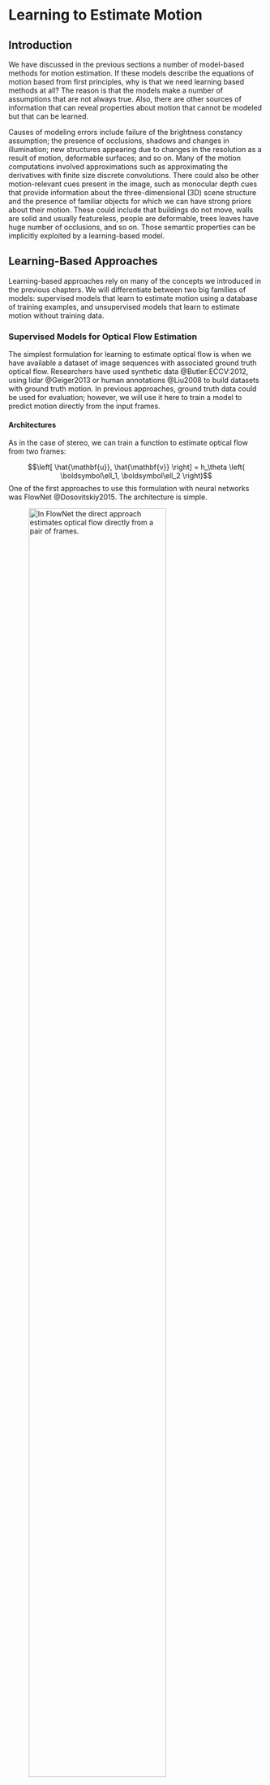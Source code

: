 # Learning to Estimate Motion {#sec-learning_to_estimate_motion}

## Introduction

We have discussed in the previous sections a number of model-based
methods for motion estimation. If these models describe the equations of
motion based from first principles, why is that we need learning based
methods at all? The reason is that the models make a number of
assumptions that are not always true. Also, there are other sources of
information that can reveal properties about motion that cannot be
modeled but that can be learned.

Causes of modeling errors include failure of the brightness constancy
assumption; the presence of occlusions, shadows and changes in
illumination; new structures appearing due to changes in the resolution
as a result of motion, deformable surfaces; and so on. Many of the
motion computations involved approximations such as approximating the
derivatives with finite size discrete convolutions. There could also be
other motion-relevant cues present in the image, such as monocular depth
cues that provide information about the three-dimensional (3D) scene
structure and the presence of familiar objects for which we can have
strong priors about their motion. These could include that buildings do
not move, walls are solid and usually featureless, people are
deformable, trees leaves have huge number of occlusions, and so on.
Those semantic properties can be implicitly exploited by a
learning-based model.

## Learning-Based Approaches

Learning-based approaches rely on many of the concepts we introduced in
the previous chapters. We will differentiate between two big families of
models: supervised models that learn to estimate motion using a database
of training examples, and unsupervised models that learn to estimate
motion without training data.

### Supervised Models for Optical Flow Estimation

The simplest formulation for learning to estimate optical flow is when
we have available a dataset of image sequences with associated ground
truth optical flow. Researchers have used synthetic data
@Butler:ECCV:2012, using lidar @Geiger2013 or human annotations @Liu2008
to build datasets with ground truth motion. In previous approaches,
ground truth data could be used for evaluation; however, we will use it
here to train a model to predict motion directly from the input frames.

#### Architectures

As in the case of stereo, we can train a function to estimate optical
flow from two frames:

$$\left[ \hat{\mathbf{u}}, \hat{\mathbf{v}} \right] = 
h_\theta \left( \boldsymbol\ell_1, \boldsymbol\ell_2 \right)$$ One of
the first approaches to use this formulation with neural networks was
FlowNet @Dosovitskiy2015. The architecture is simple.

![In FlowNet the direct approach estimates optical flow directly from a pair of frames.](figures/optical_flow/supervised_estimation.png){width="80%" #fig-supervised_estimation}

The direct approach depicted in @fig-supervised_estimation learns to
estimate optical flow directly from a pair of frames. This architecture
makes no assumptions about which architectural priors are needed to
compute optical flow from images. The architecture is trained end-to-end
using ground truth optical flow.

Another common approach, depicted in the block diagram shown in
@fig-supervised_estimation_modular, is to define an architecture that
follows the same steps as traditional approaches:

-   Extract features from each image using a pair of networks with
    shared weights. This can be done by a feature pyramid @Lin2017.

-   Form a 3D cost volume indicating the local visual evidence of a
    match between the two images for each possible pixel position. This
    3D cost volume can be referenced to the $H$ and $V$ positions of one
    of the input images (generally the first frame is the reference
    frame).

-   Train and apply a CNN to aggregate (process) the costs over the cost
    volume in order to estimate a single best optical flow for each
    pixel position.

-   Use a coarse-to-fine estimation procedure where optical flow
    estimated at a coarse scale is used to warp the features at a finer
    scale to compute a refined cost volume. Then, estimate an update to
    the optical flow to warp the features and the next finer level of
    the pyramid.

![Motion estimation. (1) Extract features from each image; (2) compute a 3D cost volume; and (3) aggregate the cost volume in order to estimate the best optical flow for each pixel.](figures/optical_flow/supervised_estimation_modular.png){width="80%" #fig-supervised_estimation_modular}

Other variations over this architecture incorporate some of the concepts
we studied before, such as coarse-to-fine refinement, matching, and
smoothing. Different approaches will differ in some of the details of
how each step is implemented and how training takes place. The main
building blocks can be implemented with convolutional neural networks or
transformers. The main difference between the matching-based and
gradient-based methods described earlier is that instead of using
predefined functions, the architectures are trained end-to-end to
minimize the optical flow error when compared with ground truth data.

#### Loss functions

In supervised optical flow estimation, the most common loss is the
**endpoint error**, which is the average, over the whole image, if the
distance between the estimated optical flow vector, $(\hat{u},\hat{v})$
and the ground-truth vector, $(u,v)$:
$$\mathcal{L} \left( \hat{\mathbf{u}}, \hat{\mathbf{v}}, \mathbf{u}, \mathbf{v} \right) =
\sum_{n,m} (\hat{u}[n,m] - u[n,m])^2 + (\hat{v}[n,m] - v[n,m])^2$$ The
sum is over all the pixels in the image. Each pixel has an estimated
optical flow $(\hat{u}[n,m],\hat{v}[n,m])$.


:::{.column-margin}
![](figures/optical_flow/endpoint_error.png){width="80%"}
:::

#### Handling occlusions

One of the challenges for estimating optical flow is that, as objects
move, they will occlude some pixels from the background and reveal new
ones. Therefore, together with the estimated flow it is also convenient
to detect occluded pixels. If we have ground truth data, we can train a
function to estimate optical flow and the occlusion map from two frames:
$$\left[ \hat{\mathbf{u}}, \hat{\mathbf{v}}, \hat{\mathbf{o}} \right] = 
h_\theta \left( \boldsymbol\ell_1, \boldsymbol\ell_2 \right)$$

#### Training set

The biggest challenge of using a supervised model for motion estimation
is that ground truth data is very hard to collect. This is probably one
of the main limitations of these approaches. There are some small
existing datasets, although this might change in a few years.

The largest existing datasets are synthetic 3D scenes with moving
objects that can be rendered, which will give us perfect ground truth
data to train the regression function. There are several examples of
existing datasets such as this, like the Middelbury dataset
@Scharstein2002, which contains six real and synthetic sequences with
ground truth optical flow. The optical flow for the real sequences was
obtained by tracking hidden fluorescent texture. The KITTI dataset
@Geiger2013 contains real motion recorded from a moving car. The MPI
Sintel @Butler:ECCV:2012 contains synthetic sequences made with great
effort to make the scenes look realistic. Finally, the Flying Chairs
dataset is an interesting synthetic dataset that consists of pasting the
image of a random number of chairs over a background image
@Dosovitskiy2015. Motion is created by applying different affine
transformations to the background and the chairs. These sequences are
easy to generate and pay little attention to their realism. This makes
it possible to generate a very large number of sequences for training,
allowing for competitive performance when used to train a neural
network.

### Unsupervised Learning of Optical Flow

Collecting ground truth data is the Achilles heel for learning-based
approaches. This is particularly true for optical flow as it can not be
recorded directly. Ground truth data optical flow can be obtained on
synthetic data only, and for real data one needs to create specific
recording scenarios that allow inferring accurate optical flow or
relying on noisy human annotations @Liu2008. As a consequence, real data
collection is expensive and nonscalable.

Is it possible to learn to estimate optical flow by just looking at
movies without using ground truth data?

Unsupervised methods for training an optical flow model will make some
assumptions about dynamic image formation. Those assumptions will be
similar to the ones we have presented all along this chapter- (1) when
the motion is due only to camera motion, the optical flow will have to
fit the equations of the projected motion that provide constraints that
can be used to train a model; (2) we can assume that the appearances of
objects and surfaces in the scene do not change due to motion
(brightness constancy assumption); and (3) we can expect the optical
flow to be smooth over regions, although with sharp variations along
occlusion boundaries.

One typical formulation consists in learning to predict the displacement
from frame 1 to frame 2, so that if we warp frame 1 we minimize the
reconstruction error of frame 2. This is achieved by using the
photometric loss:

$$L_{photo}(\boldsymbol\ell_1,\boldsymbol\ell_2,\mathbf{u}, \mathbf{v})= 
\sum_{x,y} \left| \ell_2 (x+\hat{u},y+\hat{v}) - \ell_1 (x,y)) \right| ^2$$
where now
$\left[ \hat{\mathbf{u}}, \hat{\mathbf{v}} \right] =  h_\theta \left( \boldsymbol\ell_1, \boldsymbol\ell_2 \right)$.

The learning is done by searching over the parameter space for the
parameters $\theta$ that minimize the photometric loss over a large
collection of videos. The photometric loss can also be replaced by the
L1 or other robust norms. If the network also predicts occlusions, the
photometric loss can include a weight that cancels the contribution of
occluded pixels to the loss.

The network can also take as input multiple frames and not just two.

## Concluding Remarks

Supervised and unsupervised learning-based methods are now the
state-of-the-art in motion estimation. But an accurate solution is still
missing. One important question is, do we really need learning in order
to solve this problem? Should we abandon the derivation of physically
motivated algorithms for motion estimation that require no training? Our
answer is that we should pursue both directions of work.

